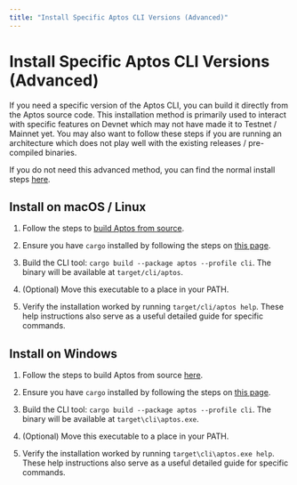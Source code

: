 ```yaml
---
title: "Install Specific Aptos CLI Versions (Advanced)"
---
```




# Install Specific Aptos CLI Versions (Advanced)

If you need a specific version of the Aptos CLI, you can build it directly from the Aptos source code. This installation method is primarily used to interact with specific features on Devnet which may not have made it to Testnet / Mainnet yet. You may also want to follow these steps if you are running an architecture which does not play well with the existing releases / pre-compiled binaries.

If you do not need this advanced method, you can find the normal install steps [here](../../cli.mdx).

## Install on macOS / Linux

<Steps>

1. Follow the steps to [build Aptos from source](../../../network/nodes/building-from-source.mdx).

2. Ensure you have `cargo` installed by following the steps on [this page](https://doc.rust-lang.org/cargo/getting-started/installation.html#install-rust-and-cargo).

3. Build the CLI tool: `cargo build --package aptos --profile cli`.
    The binary will be available at `target/cli/aptos`.

4. (Optional) Move this executable to a place in your PATH.

5. Verify the installation worked by running `target/cli/aptos help`.
    These help instructions also serve as a useful detailed guide for specific commands.

</Steps>

## Install on Windows

<Steps>

1. Follow the steps to build Aptos from source [here](../../../network/nodes/building-from-source.mdx).

2. Ensure you have `cargo` installed by following the steps on [this page](https://doc.rust-lang.org/cargo/getting-started/installation.html#install-rust-and-cargo).

3. Build the CLI tool: `cargo build --package aptos --profile cli`.
    The binary will be available at `target\cli\aptos.exe`.

4. (Optional) Move this executable to a place in your PATH.

5. Verify the installation worked by running `target\cli\aptos.exe help`.
    These help instructions also serve as a useful detailed guide for specific commands.

</Steps>
